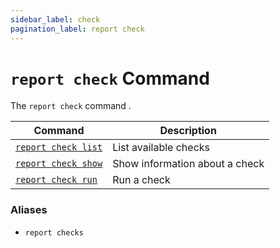```yaml
---
sidebar_label: check
pagination_label: report check
---
```


# `report check` Command

The `report check` command .

| Command                           | Description                    |
| --------------------------------- | ------------------------------ |
| [`report check list`](./list.mdx) | List available checks          |
| [`report check show`](./show.mdx) | Show information about a check |
| [`report check run`](./run.mdx)   | Run a check                    |

### Aliases

- `report checks`
